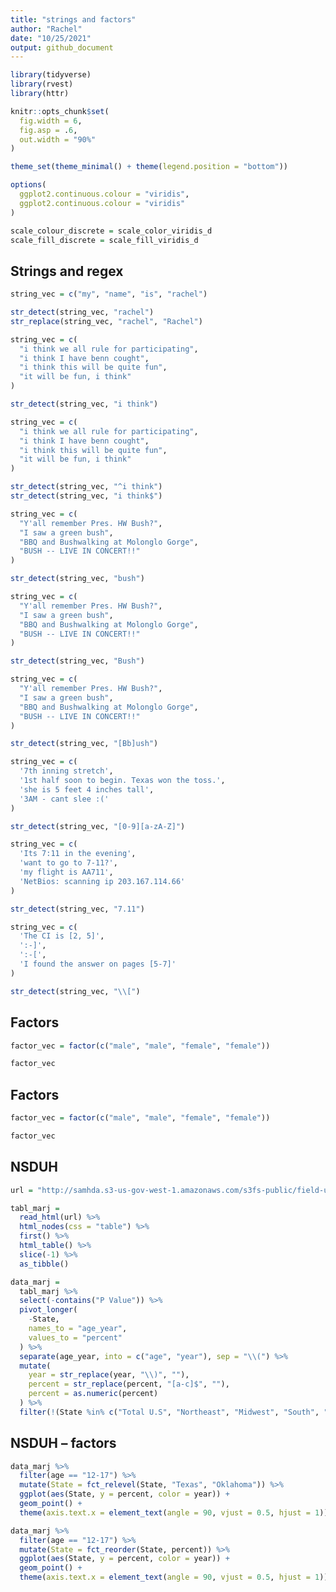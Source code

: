 ```yaml
---
title: "strings and factors"
author: "Rachel"
date: "10/25/2021"
output: github_document
---
```


```r
library(tidyverse)
library(rvest)
library(httr)

knitr::opts_chunk$set(
  fig.width = 6, 
  fig.asp = .6, 
  out.width = "90%"
)

theme_set(theme_minimal() + theme(legend.position = "bottom"))

options(
  ggplot2.continuous.colour = "viridis", 
  ggplot2.continuous.colour = "viridis"
)

scale_colour_discrete = scale_color_viridis_d
scale_fill_discrete = scale_fill_viridis_d

```


## Strings and regex 
```r
string_vec = c("my", "name", "is", "rachel")

str_detect(string_vec, "rachel")
str_replace(string_vec, "rachel", "Rachel")
```


```r
string_vec = c(
  "i think we all rule for participating", 
  "i think I have benn cought", 
  "i think this will be quite fun", 
  "it will be fun, i think"
)

str_detect(string_vec, "i think")
```

```r
string_vec = c(
  "i think we all rule for participating", 
  "i think I have benn cought", 
  "i think this will be quite fun", 
  "it will be fun, i think"
)

str_detect(string_vec, "^i think")      
str_detect(string_vec, "i think$")   
```


```r
string_vec = c(
  "Y'all remember Pres. HW Bush?", 
  "I saw a green bush",
  "BBQ and Bushwalking at Molonglo Gorge",
  "BUSH -- LIVE IN CONCERT!!"
)

str_detect(string_vec, "bush")
```


```r
string_vec = c(
  "Y'all remember Pres. HW Bush?", 
  "I saw a green bush",
  "BBQ and Bushwalking at Molonglo Gorge",
  "BUSH -- LIVE IN CONCERT!!"
)

str_detect(string_vec, "Bush")
```


```r
string_vec = c(
  "Y'all remember Pres. HW Bush?", 
  "I saw a green bush",
  "BBQ and Bushwalking at Molonglo Gorge",
  "BUSH -- LIVE IN CONCERT!!"
)

str_detect(string_vec, "[Bb]ush")
```


```r
string_vec = c(
  '7th inning stretch',
  '1st half soon to begin. Texas won the toss.',
  'she is 5 feet 4 inches tall',
  '3AM - cant slee :('
)

str_detect(string_vec, "[0-9][a-zA-Z]")     
```


```r
string_vec = c(
  'Its 7:11 in the evening', 
  'want to go to 7-11?',
  'my flight is AA711',
  'NetBios: scanning ip 203.167.114.66'
)

str_detect(string_vec, "7.11")
```


```r
string_vec = c(
  'The CI is [2, 5]',
  ':-]',
  ':-[',
  'I found the answer on pages [5-7]'
)

str_detect(string_vec, "\\[")
```


## Factors 

```r
factor_vec = factor(c("male", "male", "female", "female"))

factor_vec
```

## Factors 

```r
factor_vec = factor(c("male", "male", "female", "female"))

factor_vec
```

## NSDUH 

```r
url = "http://samhda.s3-us-gov-west-1.amazonaws.com/s3fs-public/field-uploads/2k15StateFiles/NSDUHsaeShortTermCHG2015.htm" 

tabl_marj = 
  read_html(url) %>% 
  html_nodes(css = "table") %>% 
  first() %>% 
  html_table() %>%
  slice(-1) %>% 
  as_tibble()
```

```r
data_marj = 
  tabl_marj %>% 
  select(-contains("P Value")) %>% 
  pivot_longer(
    -State,
    names_to = "age_year", 
    values_to = "percent"
  ) %>%
  separate(age_year, into = c("age", "year"), sep = "\\(") %>% 
  mutate(
    year = str_replace(year, "\\)", ""),
    percent = str_replace(percent, "[a-c]$", ""),
    percent = as.numeric(percent)
  ) %>% 
  filter(!(State %in% c("Total U.S", "Northeast", "Midwest", "South", "West")))
```
## NSDUH -- factors 

```r
data_marj %>% 
  filter(age == "12-17") %>% 
  mutate(State = fct_relevel(State, "Texas", "Oklahoma")) %>% 
  ggplot(aes(State, y = percent, color = year)) +
  geom_point() +
  theme(axis.text.x = element_text(angle = 90, vjust = 0.5, hjust = 1))
```

```r
data_marj %>% 
  filter(age == "12-17") %>% 
  mutate(State = fct_reorder(State, percent)) %>% 
  ggplot(aes(State, y = percent, color = year)) +
  geom_point() +
  theme(axis.text.x = element_text(angle = 90, vjust = 0.5, hjust = 1))
```

